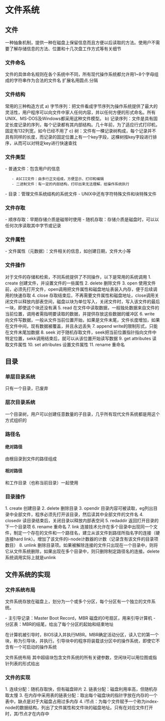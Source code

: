 = 文件系统 =
== 文件 ==
一种抽象机制，提供一种在磁盘上保留信息而且方便以后读取的方法。使用户不需要了解存储信息的方法、位置和十几次盘工作方式等有关细节

=== 文件命名 ===
文件的具体命名规则在各个系统中不同，所有现代操作系统都允许用1~8个字母组成的字符串作为合法的文件名
扩展名用圆点.分隔

=== 文件结构 ===
常用的三种构造方式
{{images/filesystem1.png}}
a) 字节序列：把文件看成字节序列为操作系统提供了最大的灵活性，用户程序可以向文件中家人任何内容，并以任何方便的形式命名。所有UNIX、MS-DOS及Windows都采用这种文件模型。
b) 记录序列：文件是具有固定长度记录的序列，每个记录都有其内部结构。几十年前，为了适应行式打印机，固定有132列宽，如今已经不用了
c) 树：文件有一棵记录树构成，每个记录并不具有同样的长度，而记录的固定位置上有一个key字段，这棵树按key字段进行排序，从而可以对特定key进行快速查找

=== 文件类型 ===
- 普通文件：包含用户的信息
    - ASCII文件：由多行正文组成，方便显示、打印和编辑
    - 二进制文件：有一定的内部结构，打印出来无法理解，给操作系统执行
- 目录：管理文件系统结构的系统文件
- UNIX中还有字符特殊文件和块特殊文件

=== 文件存取 ===
- 顺序存取：早期存储介质是磁带时使用
- 随机存取：存储介质是磁盘时，可以以任何次序读取其中字节或记录

=== 文件属性 ===
- 文件属性（元数据）：文件相关的信息，如创建日期，文件大小等

=== 文件操作 ===
对于文件的存储和检索，不同系统提供了不同操作，以下是常用的系统调用
1. create 创建文件，并设置文件的一些属性
2. delete 删除文件
3. open 使用文件前，必须先打开文件，open调用把文件属性和磁盘地址表装入内存，便于后续调用的快速存取
4. close 存取结束后，不再需要文件属性和磁盘地址，close调用关闭文件以释放内部表空间，磁盘以块为单位写入，关闭文件时，写入该文件的最后一块，即使这个块还没有满
5. read 在文件中读取数据，一般独处数据来自文件的当前位置，调用者需指明要读取的数据，并提供存放这些数据的缓冲区
6. write 向文件写数据，一般从文件当前位置开始，如果是文件末尾，文件长度增加，如果在文件中间，现有数据被覆盖，并且永远丢失
7. append write的限制形式，只能在文件末尾加数据
8. seek 对于随机存取文件，seek把当前位置指针指向文件中特定位置，sekk调用结束后，就可以从该位置开始读写数据
9. get attributes 读取文件属性
10. set attributes 设置文件属性
11. rename 重命名

== 目录 ==
=== 单层目录系统 ===
只有一个目录，已废弃

=== 层次目录系统 ===
一个目录树，用户可以创建任意数量的子目录，几乎所有现代文件系统都是用这个方式组织的
{{images/filesystem2.png}}

=== 路径名 ===
==== 绝对路径 ====
由根目录到文件的路径组成

==== 相对路径 ====
和工作目录（也称当前目录）一起使用

=== 目录操作 ===
1. create 创建目录
2. delete 删除目录
3. opendir 目录内容可被读取，eg列出目录中全部文件，程序必须先打开该目录，然后读其中全部文件的文件名
4. closedir 读目录结束后，关闭目录以释放内部表空间
5. redaddir 返回打开目录的下一个目录项
6. rename 重命名
7. link 连接技术允许在多个目录中出现同一个文件，制定一个存在的文件和一个路径名，建立从该文件到路径所指名字的连接（硬连接hard link）。增加了该文件的i-node计数器的计数（记录含有该文件的目录项数目）
8. unlink 删除目录项。如果被解除连接的文件只出现在一个目录中，则将它从文件系统删除，如果出现在多个目录中，则只删除制定路径名的连接。delete系统调用实际上就是unlink

== 文件系统的实现 ==
=== 文件系统布局 ===
文件系统存放在磁盘上，划分为一个或多个分区，每个分区有一个独立的文件系统。

- 主引导记录：Master Boot Record，MBR 磁盘的0号扇区，用来引导计算机
- 分区表：MBR的结尾，给出了每个分区的起始和结束地址

在计算机被引导时，BIOS读入并执行MBR。MBR确定活动分区，读入它的第一个块，称为引导块，并执行。引导块中的程序将装载该分区中的操作系统，即使它不含有一个可启动的操作系统

文件系统布局
{{image/filesystem3.png}}
其中超级块包含文件系统的所有关键参数，空闲块可以用位图或指针列表的形式给出

=== 文件的实现 ===
1. 连续分配：随机存取快，但有磁盘碎片
2. 链表分配：磁盘利用率高，但随机存取太慢
3. 在内存中采用表的链表分配：取出每个磁盘块的指针字放在内存的一个表中，缺点是对于大磁盘占用过多内存
4. i节点：为每个文件赋予一个称为index-node的数据结构，列出了文件属性和文件块的磁盘地址。只有在对应文件打开时，其i节点才在内存中
